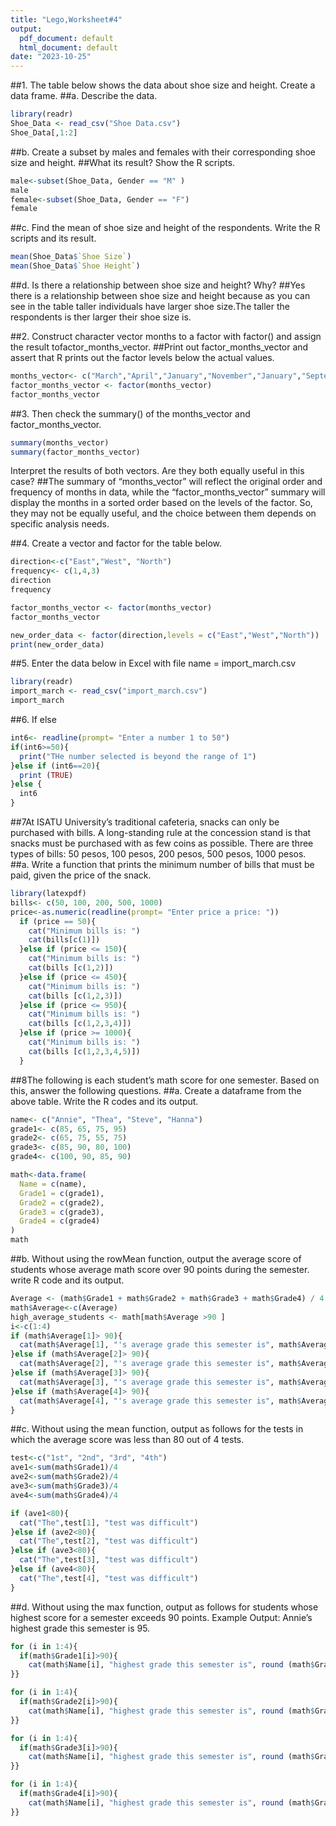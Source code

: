 ```yaml
---
title: "Lego,Worksheet#4"
output:
  pdf_document: default
  html_document: default
date: "2023-10-25"
---
```

##1. The table below shows the data about shoe size and height. Create a data frame.
##a. Describe the data.
```r
library(readr)
Shoe_Data <- read_csv("Shoe Data.csv")
Shoe_Data[,1:2]
```
##b. Create a subset by males and females with their corresponding shoe size and height.
##What its result? Show the R scripts.
```r
male<-subset(Shoe_Data, Gender == "M" )
male
female<-subset(Shoe_Data, Gender == "F")
female

```
##c. Find the mean of shoe size and height of the respondents. Write the R scripts and its result.
```r
mean(Shoe_Data$`Shoe Size`)
mean(Shoe_Data$`Shoe Height`)
```
##d. Is there a relationship between shoe size and height? Why?
##Yes there is a relationship between shoe size and height because as you can see in the table taller individuals have larger shoe size.The taller the respondents is ther larger their shoe size is.

##2. Construct character vector months to a factor with factor() and assign the result tofactor_months_vector.
##Print out factor_months_vector and assert that R prints out the factor levels below the actual values.
```r
months_vector<- c("March","April","January","November","January","September","October","September","November","August","January","November","November","February","May","August","July","December","August","August","September","November","February","April")
factor_months_vector <- factor(months_vector)
factor_months_vector
```
##3. Then check the summary() of the months_vector and factor_months_vector.
```r
summary(months_vector)
summary(factor_months_vector)
```
Interpret the results of both vectors. Are they both equally useful in this case?
##The summary of "months_vector" will reflect the original order and frequency of months in data, while the "factor_months_vector" summary will display the months in a sorted order based on the levels of the factor. So, they may not be equally useful, and the choice between them depends on specific analysis needs.

##4. Create a vector and factor for the table below.
```r
direction<-c("East","West", "North")
frequency<- c(1,4,3)
direction
frequency
```
```r
factor_months_vector <- factor(months_vector)
factor_months_vector
```
```r
new_order_data <- factor(direction,levels = c("East","West","North"))
print(new_order_data)
```

##5. Enter the data below in Excel with file name = import_march.csv
```r
library(readr)
import_march <- read_csv("import_march.csv")
import_march
```

##6. If else
```r
int6<- readline(prompt= "Enter a number 1 to 50")
if(int6>=50){
  print("THe number selected is beyond the range of 1")
}else if (int6==20){
  print (TRUE)
}else {
  int6
}
```
##7At ISATU University’s traditional cafeteria, snacks can only be purchased with bills. A long-standing rule at the concession stand is that snacks must be purchased with as few coins as possible. There are three types of bills: 50 pesos, 100 pesos, 200 pesos, 500 pesos, 1000 pesos.
##a. Write a function that prints the minimum number of bills that must be paid, given the price of the snack.
```r
library(latexpdf)
bills<- c(50, 100, 200, 500, 1000)
price<-as.numeric(readline(prompt= "Enter price a price: "))
  if (price == 50){
    cat("Minimum bills is: ")
    cat(bills[c(1)])
  }else if (price <= 150){
    cat("Minimum bills is: ")
    cat(bills [c(1,2)])
  }else if (price <= 450){
    cat("Minimum bills is: ")
    cat(bills [c(1,2,3)])
  }else if (price <= 950){
    cat("Minimum bills is: ")
    cat(bills [c(1,2,3,4)])
  }else if (price >= 1000){
    cat("Minimum bills is: ")
    cat(bills [c(1,2,3,4,5)])
  }
```
##8The following is each student’s math score for one semester. Based on this, answer the following questions.
##a. Create a dataframe from the above table. Write the R codes and its output.
```r
name<- c("Annie", "Thea", "Steve", "Hanna")
grade1<- c(85, 65, 75, 95)
grade2<- c(65, 75, 55, 75)
grade3<- c(85, 90, 80, 100)
grade4<- c(100, 90, 85, 90)

math<-data.frame(
  Name = c(name),
  Grade1 = c(grade1),
  Grade2 = c(grade2),
  Grade3 = c(grade3),
  Grade4 = c(grade4)
)
math
```

##b. Without using the rowMean function, output the average score of students whose average math score over 90 points during the semester. write R code and its output.
```r
Average <- (math$Grade1 + math$Grade2 + math$Grade3 + math$Grade4) / 4
math$Average<-c(Average)
high_average_students <- math[math$Average >90 ]
i<-c(1:4)
if (math$Average[1]> 90){
  cat(math$Average[1], "'s average grade this semester is", math$Average[1], ".\n")
}else if (math$Average[2]> 90){
  cat(math$Average[2], "'s average grade this semester is", math$Average[2], ".\n")
}else if (math$Average[3]> 90){
  cat(math$Average[3], "'s average grade this semester is", math$Average[3], ".\n")
}else if (math$Average[4]> 90){
  cat(math$Average[4], "'s average grade this semester is", math$Average[4], ".\n")
}
```

##c. Without using the mean function, output as follows for the tests in which the average score was less than 80 out of 4 tests.
```r
test<-c("1st", "2nd", "3rd", "4th")
ave1<-sum(math$Grade1)/4
ave2<-sum(math$Grade2)/4
ave3<-sum(math$Grade3)/4
ave4<-sum(math$Grade4)/4

if (ave1<80){
  cat("The",test[1], "test was difficult")
}else if (ave2<80){
  cat("The",test[2], "test was difficult")
}else if (ave3<80){
  cat("The",test[3], "test was difficult")
}else if (ave4<80){
  cat("The",test[4], "test was difficult")
}
```
##d. Without using the max function, output as follows for students whose highest score for a semester exceeds 90 points. Example Output: Annie’s highest grade this semester is 95.

```r
for (i in 1:4){
  if(math$Grade1[i]>90){
    cat(math$Name[i], "highest grade this semester is", round (math$Grade1[i],2), ".\n")
}}
```
```r
for (i in 1:4){
  if(math$Grade2[i]>90){
    cat(math$Name[i], "highest grade this semester is", round (math$Grade2[i],2), ".\n")
}}
```

```r
for (i in 1:4){
  if(math$Grade3[i]>90){
    cat(math$Name[i], "highest grade this semester is", round (math$Grade3[i],2), ".\n")
}}
```
```r
for (i in 1:4){
  if(math$Grade4[i]>90){
    cat(math$Name[i], "highest grade this semester is", round (math$Grade4[i],2), ".\n")
}}
```